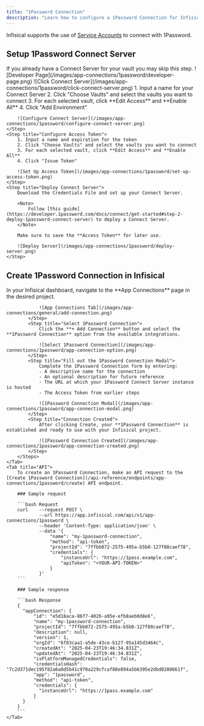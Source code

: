 ```yaml
---
title: "1Password Connection"
description: "Learn how to configure a 1Password Connection for Infisical."
---
```


Infisical supports the use of [Service Accounts](https://developer.1password.com/docs/service-accounts) to connect with 1Password.

## Setup 1Password Connect Server

<Note>
    If you already have a Connect Server for your vault you may skip this step.
</Note>

<Steps>
    <Step title="Navigate to 'Developer' and click 'Other'">
        ![Developer Page](/images/app-connections/1password/developer-page.png)
    </Step>
    <Step title="Select 'Connect Server'">
        ![Click Connect Server](/images/app-connections/1password/click-connect-server.png)
    </Step>
    <Step title="Configure Connect Server">
        1. Input a name for your Connect Server
        2. Click "Choose Vaults" and select the vaults you want to connect
        3. For each selected vault, click **Edit Access** and **Enable All**
        4. Click "Add Environment"

        ![Configure Connect Server](/images/app-connections/1password/configure-connect-server.png)
    </Step>
    <Step title="Configure Access Token">
        1. Input a name and expiration for the token
        2. Click "Choose Vaults" and select the vaults you want to connect
        3. For each selected vault, click **Edit Access** and **Enable All**
        4. Click "Issue Token"

        ![Set Up Access Token](/images/app-connections/1password/set-up-access-token.png)
    </Step>
    <Step title="Deploy Connect Server">
        Download the Credentials File and set up your Connect Server.

        <Note>
            Follow [this guide](https://developer.1password.com/docs/connect/get-started#step-2-deploy-1password-connect-server) to deploy a Connect Server.
        </Note>

        Make sure to save the **Access Token** for later use.

        ![Deploy Server](/images/app-connections/1password/deploy-server.png)
    </Step>
</Steps>

## Create 1Password Connection in Infisical

<Tabs>
    <Tab title="Infisical UI">
        <Steps>
            <Step title="Navigate to App Connections">
                In your Infisical dashboard, navigate to the **App Connections** page in the desired project.

                ![App Connections Tab](/images/app-connections/general/add-connection.png)
            </Step>
            <Step title="Select 1Password Connection">
                Click the **+ Add Connection** button and select the **1Password Connection** option from the available integrations.

                ![Select 1Password Connection](/images/app-connections/1password/app-connection-option.png)
            </Step>
            <Step title="Fill out the 1Password Connection Modal">
                Complete the 1Password Connection form by entering:
                - A descriptive name for the connection
                - An optional description for future reference
                - The URL at which your 1Password Connect Server instance is hosted
                - The Access Token from earlier steps

                ![1Password Connection Modal](/images/app-connections/1password/app-connection-modal.png)
            </Step>
            <Step title="Connection Created">
                After clicking Create, your **1Password Connection** is established and ready to use with your Infisical project.

                ![1Password Connection Created](/images/app-connections/1password/app-connection-created.png)
            </Step>
        </Steps>
    </Tab>
    <Tab title="API">
        To create an 1Password Connection, make an API request to the [Create 1Password Connection](/api-reference/endpoints/app-connections/1password/create) API endpoint.

        ### Sample request

        ```bash Request
        curl    --request POST \
                --url https://app.infisical.com/api/v1/app-connections/1password \
                --header 'Content-Type: application/json' \
                --data '{
                    "name": "my-1password-connection",
                    "method": "api-token",
                    "projectId": "7ffbb072-2575-495a-b5b0-127f88caef78",
                    "credentials": {
                        "instanceUrl": "https://1pass.example.com",
                        "apiToken": "<YOUR-API-TOKEN>"
                    }
                }'
        ```

        ### Sample response

        ```bash Response
        {
          "appConnection": {
              "id": "e5d18aca-86f7-4026-a95e-efb8aeb0d8e6",
              "name": "my-1password-connection",
              "projectId": "7ffbb072-2575-495a-b5b0-127f88caef78",
              "description": null,
              "version": 1,
              "orgId": "6f03caa1-a5de-43ce-b127-95a145d3464c",
              "createdAt": "2025-04-23T19:46:34.831Z",
              "updatedAt": "2025-04-23T19:46:34.831Z",
              "isPlatformManagedCredentials": false,
              "credentialsHash": "7c2d371dec195f82a6a0d5b41c970a229cfcaf88e894a5b6395e2dbd0280661f",
              "app": "1password",
              "method": "api-token",
              "credentials": {
                "instanceUrl": "https://1pass.example.com"
              }
          }
        }
        ```
    </Tab>
</Tabs>
